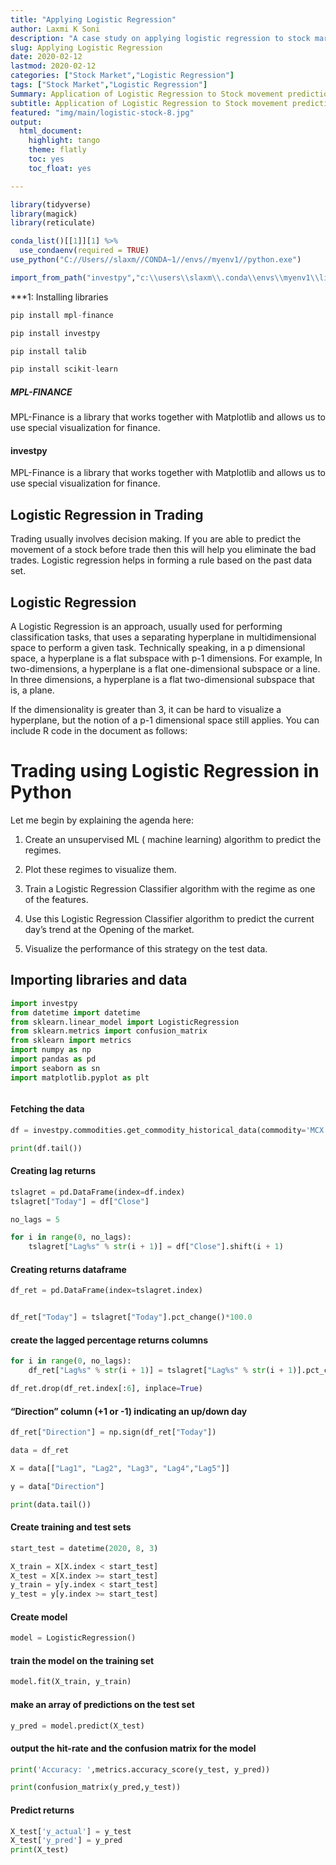 ```yaml
---
title: "Applying Logistic Regression"
author: Laxmi K Soni 
description: "A case study on applying logistic regression to stock market"
slug: Applying Logistic Regression
date: 2020-02-12
lastmod: 2020-02-12
categories: ["Stock Market","Logistic Regression"]
tags: ["Stock Market","Logistic Regression"]
Summary: Application of Logistic Regression to Stock movement prediction
subtitle: Application of Logistic Regression to Stock movement prediction
featured: "img/main/logistic-stock-8.jpg"
output:
  html_document:
    highlight: tango
    theme: flatly
    toc: yes
    toc_float: yes

---
```


```r
library(tidyverse)
library(magick)
library(reticulate)

conda_list()[[1]][1] %>% 
  use_condaenv(required = TRUE)
use_python("C://Users//slaxm//CONDA~1//envs//myenv1//python.exe")

import_from_path("investpy","c:\\users\\slaxm\\.conda\\envs\\myenv1\\lib\\site-packages")
```


***1: Installing libraries

```python

pip install mpl-finance

pip install investpy

pip install talib

pip install scikit-learn


```


##### MPL-FINANCE

MPL-Finance is a library that works together with Matplotlib and allows us to use special visualization for finance. 

#### investpy
MPL-Finance is a library that works together with Matplotlib and allows us to use special visualization for finance. 


## Logistic Regression in Trading


Trading usually involves decision making. If you are able to predict the movement of a stock before trade then this will help you eliminate the bad trades. Logistic regression helps in forming a rule based on the past data set.


## Logistic Regression

A Logistic Regression is an approach, usually used for performing classification tasks, that uses a separating hyperplane in multidimensional space to perform a given task. Technically speaking, in a p dimensional space, a hyperplane is a flat subspace with p-1 dimensions. For example, In two-dimensions, a hyperplane is a flat one-dimensional subspace or a line. In three dimensions, a hyperplane is a flat two-dimensional subspace that is, a plane. 

If the dimensionality is greater than 3, it can be hard to visualize a hyperplane, but the notion of a p-1 dimensional space still applies. 
You can include R code in the document as follows:



# Trading using Logistic Regression in Python

Let me begin by explaining the agenda here:

1) Create an unsupervised ML ( machine learning) algorithm to predict the regimes.

2) Plot these regimes to visualize them.

3) Train a Logistic Regression Classifier algorithm with the regime as one of the features.

4) Use this Logistic Regression Classifier algorithm to predict the current day’s trend at the Opening of the market.

5) Visualize the performance of this strategy on the test data.


## Importing libraries and data


```python

import investpy
from datetime import datetime
from sklearn.linear_model import LogisticRegression
from sklearn.metrics import confusion_matrix
from sklearn import metrics
import numpy as np
import pandas as pd
import seaborn as sn
import matplotlib.pyplot as plt

````

```python

```


#### Fetching the data

```python

df = investpy.commodities.get_commodity_historical_data(commodity='MCX Silver',from_date='01/01/2020',to_date='11/08/2020', country = "India")

print(df.tail())

```

#### Creating lag returns

```python

tslagret = pd.DataFrame(index=df.index)
tslagret["Today"] = df["Close"]

no_lags = 5

for i in range(0, no_lags):
    tslagret["Lag%s" % str(i + 1)] = df["Close"].shift(i + 1)

```

#### Creating returns dataframe
```python

df_ret = pd.DataFrame(index=tslagret.index)


df_ret["Today"] = tslagret["Today"].pct_change()*100.0

```


#### create the lagged percentage returns columns
```python
for i in range(0, no_lags):
    df_ret["Lag%s" % str(i + 1)] = tslagret["Lag%s" % str(i + 1)].pct_change() * 100.0

df_ret.drop(df_ret.index[:6], inplace=True)

```

####  "Direction" column (+1 or -1) indicating an up/down day

```python
df_ret["Direction"] = np.sign(df_ret["Today"])

data = df_ret

X = data[["Lag1", "Lag2", "Lag3", "Lag4","Lag5"]]

y = data["Direction"]

print(data.tail())

```


####  Create training and test sets

```python
start_test = datetime(2020, 8, 3)

X_train = X[X.index < start_test]
X_test = X[X.index >= start_test]
y_train = y[y.index < start_test]
y_test = y[y.index >= start_test]
```

####  Create model
```python
model = LogisticRegression()

```

####  train the model on the training set
```python
model.fit(X_train, y_train)
```

####  make an array of predictions on the test set
```python
y_pred = model.predict(X_test)
```

####  output the hit-rate and the confusion matrix for the model
```python
print('Accuracy: ',metrics.accuracy_score(y_test, y_pred))
```

```python
print(confusion_matrix(y_pred,y_test))
```

#### Predict returns

```python
X_test['y_actual'] = y_test
X_test['y_pred'] = y_pred
print(X_test)
```
